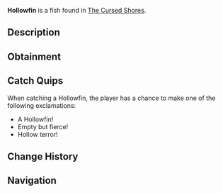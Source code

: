 {{FishInfobox
|image          = Hollowfin.png
|rarity         = Rare
|sea            = Second Sea
|location       = [[The Cursed Shores]]
|sublocation    = 
|sources        = Fishing Rod
|radar_location = 
|prog_speed     = -67
|xp             = 600
|weather        = Clear
|time           = Night
|season         = Winter
|bait           = Squid
|base_weight    = 9
|base_value     = 700
|weight_range   = 5
|base_chance    = 50
|base_resil     = 10
}}
'''Hollowfin''' is a {{Rarity|Rare}} fish found in [[The Cursed Shores]].

== Description ==
{{Description|A relentless force that echoes with empty strength.|Bestiary Entry}}

== Obtainment ==
{{Description|It drifts where the silence grows heavy.|Bestiary Hint}}
{{Fish Availability|
The Cursed Shores
|top_rods      = 
Trident Rod\80749.7\56537.57;
Leviathan's Fang Rod\75622.39\43172.74;
Free Spirit Rod\66050.32\59465.42;
Azure Of Lagoon\64417.05\50748.84;
Egg Rod\60216.8\60216.8;
Training Rod\47394.89\152673.16;
Flimsy Rod\35250.88\35250.88;
Verdant Shear Rod\56691.67\56691.67;
No-Life Rod\58626.35\55145.08;
Blazebringer Rod\54903.55\54903.55;
Seraphic Rod\50486.47\38218.09;
Challenger's Rod\48267\45220.87;
Depthseeker Rod\37918.06\35525.05;
Rod Of The Forgotten Fang\37515.93\34715.77;
Ethereal Prism Rod\36936.39\36936.39;
Steady Rod\35616.33\34318.99;
Avalanche Rod\34741.35\33178.75;
Volcanic Rod\34313.31\32794.08;
Zeus Rod\33654.57\32342.89;
Rod Of The Exalted One\33621.27\33621.27;
Rod Of The Depths\33178.75\33178.75
|recommended   = Free Spirit Rod
}}

== Catch Quips ==
When catching a Hollowfin, the player has a chance to make one of the following exclamations:
* A Hollowfin!
* Empty but fierce!
* Hollow terror!

== Change History ==
{{Change History|{{subst:Current Version}}}}

== Navigation ==
{{Fish Navbox|The Cursed Shores}}